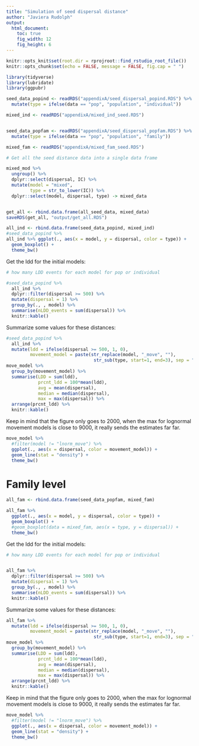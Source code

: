 ```yaml
---
title: "Simulation of seed dispersal distance"
author: "Javiera Rudolph"
output: 
  html_document:
    toc: true
    fig_width: 12
    fig_height: 6
---
```


```r
knitr::opts_knit$set(root.dir = rprojroot::find_rstudio_root_file())
knitr::opts_chunk$set(echo = FALSE, message = FALSE, fig.cap = " ")

```

```r
library(tidyverse)
library(lubridate)
library(ggpubr)
```

```r
seed_data_popind <- readRDS("appendixA/seed_dispersal_popind.RDS") %>% 
  mutate(type = ifelse(data == "pop", "population", "individual"))

mixed_ind <- readRDS("appendixA/mixed_ind_seed.RDS")


seed_data_popfam <- readRDS("appendixA/seed_dispersal_popfam.RDS") %>% 
  mutate(type = ifelse(data == "pop", "population", "family"))

mixed_fam <- readRDS("appendixA/mixed_fam_seed.RDS")

```



```r
# Get all the seed distance data into a single data frame

mixed_mod %>%  
  ungroup() %>% 
  dplyr::select(dispersal, IC) %>%
  mutate(model = "mixed",
         type = str_to_lower(IC)) %>% 
  dplyr::select(model, dispersal, type) -> mixed_data


get_all <- rbind.data.frame(all_seed_data, mixed_data)
saveRDS(get_all, "output/get_all.RDS")

```


```r

all_ind <- rbind.data.frame(seed_data_popind, mixed_ind)
#seed_data_popind %>% 
all_ind %>% ggplot(., aes(x = model, y = dispersal, color = type)) +
  geom_boxplot() +
  theme_bw()
```

Get the ldd for the initial models:
```r
# how many LDD events for each model for pop or individual

#seed_data_popind %>% 
  all_ind %>% 
  dplyr::filter(dispersal >= 500) %>% 
  mutate(dispersal = 1) %>% 
  group_by(., , model) %>% 
  summarise(nLDD_events = sum(dispersal)) %>% 
  knitr::kable()
```

Summarize some values for these distances:


```r
#seed_data_popind %>% 
  all_ind %>% 
  mutate(ldd = ifelse(dispersal >= 500, 1, 0),
         movement_model = paste(str_replace(model, "_move", ""), 
                                 str_sub(type, start=1, end=3), sep = "_")) -> move_model
move_model %>% 
  group_by(movement_model) %>% 
  summarise(LDD = sum(ldd),
            prcnt_ldd = 100*mean(ldd),
            avg = mean(dispersal),
            median = median(dispersal),
            max = max(dispersal)) %>% 
  arrange(prcnt_ldd) %>% 
  knitr::kable()
```

Keep in mind that the figure only goes to 2000, when the max for lognormal movement models is close to 9000, it really sends the estimates far far. 
```r
move_model %>% 
  #filter(model != "lnorm_move") %>% 
  ggplot(., aes(x = dispersal, color = movement_model)) + 
  geom_line(stat = "density") +
  theme_bw()
```


# Family level

```r
all_fam <- rbind.data.frame(seed_data_popfam, mixed_fam)

```


```r
all_fam %>% 
  ggplot(., aes(x = model, y = dispersal, color = type)) +
  geom_boxplot() +
  #geom_boxplot(data = mixed_fam, aes(x = type, y = dispersal)) +
  theme_bw()


```

Get the ldd for the initial models:
```r
# how many LDD events for each model for pop or individual


all_fam %>% 
  dplyr::filter(dispersal >= 500) %>% 
  mutate(dispersal = 1) %>% 
  group_by(., , model) %>% 
  summarise(nLDD_events = sum(dispersal)) %>% 
  knitr::kable()
```

Summarize some values for these distances:


```r
all_fam %>% 
  mutate(ldd = ifelse(dispersal >= 500, 1, 0),
         movement_model = paste(str_replace(model, "_move", ""), 
                                 str_sub(type, start=1, end=3), sep = "_")) -> move_model
move_model %>% 
  group_by(movement_model) %>% 
  summarise(LDD = sum(ldd),
            prcnt_ldd = 100*mean(ldd),
            avg = mean(dispersal),
            median = median(dispersal),
            max = max(dispersal)) %>% 
  arrange(prcnt_ldd) %>% 
  knitr::kable()
```

Keep in mind that the figure only goes to 2000, when the max for lognormal movement models is close to 9000, it really sends the estimates far far. 
```r
move_model %>% 
  #filter(model != "lnorm_move") %>% 
  ggplot(., aes(x = dispersal, color = movement_model)) + 
  geom_line(stat = "density") +
  theme_bw()
```



